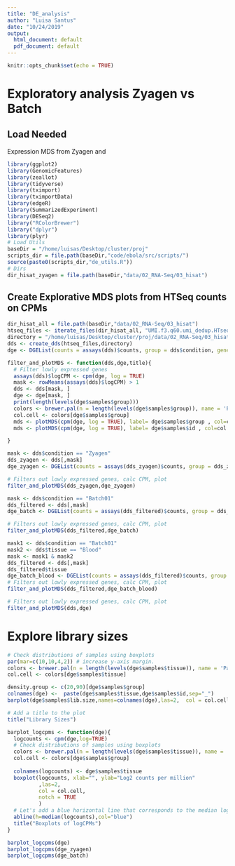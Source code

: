 ```yaml
---
title: "DE_analysis"
author: "Luisa Santus"
date: "10/24/2019"
output:
  html_document: default
  pdf_document: default
---
```


```r
knitr::opts_chunk$set(echo = TRUE)
```

# Exploratory analysis Zyagen vs Batch 

## Load Needed

Expression MDS from Zyagen and 
```r
library(ggplot2)
library(GenomicFeatures)
library(zeallot)
library(tidyverse)
library(tximport)
library(tximportData)
library(edgeR)
library(SummarizedExperiment)
library(DESeq2)
library("RColorBrewer")
library("dplyr")
library(plyr)
# Load Utils
baseDir = "/home/luisas/Desktop/cluster/proj"
scripts_dir = file.path(baseDir,"code/ebola/src/scripts/")
source(paste0(scripts_dir,"de_utils.R"))
# Dirs
dir_hisat_zyagen = file.path(baseDir,"data/02_RNA-Seq/03_hisat")
```

## Create Explorative MDS plots from HTSeq counts on CPMs

```r
dir_hisat_all = file.path(baseDir,"data/02_RNA-Seq/03_hisat")
htseq_files <- iterate_files(dir_hisat_all, "UMI.f3.q60.umi_dedup.HTseq.gene_counts.tab")
directory = "/home/luisas/Desktop/cluster/proj/data/02_RNA-Seq/03_hisat/"
dds <- create_dds(htseq_files,directory)
dge <- DGEList(counts = assays(dds)$counts, group = dds$condition, genes = rownames(dds), samples = colData(dds))
```


```r
filter_and_plotMDS <- function(dds,dge,title){
  # Filter lowly expressed genes
  assays(dds)$logCPM <- cpm(dge, log = TRUE)
  mask <- rowMeans(assays(dds)$logCPM) > 1
  dds <- dds[mask, ]
  dge <- dge[mask, ]
  print(length(levels(dge$samples$group)))
  colors <- brewer.pal(n = length(levels(dge$samples$group)), name = 'Paired')
  col.cell <- colors[dge$samples$group]
  mds <- plotMDS(cpm(dge, log = TRUE), label= dge$samples$group , col=col.cell,main="Zyagen samples on genes CPM")
  mds <- plotMDS(cpm(dge, log = TRUE), label= dge$samples$id , col=col.cell,main="Zyagen samples on genes CPM")

}
```

```r
mask <- dds$condition == "Zyagen"
dds_zyagen <- dds[,mask]
dge_zyagen <- DGEList(counts = assays(dds_zyagen)$counts, group = dds_zyagen$tissue, genes = rownames(dds_zyagen), samples = colData(dds_zyagen))

# Filters out lowly expressed genes, calc CPM, plot
filter_and_plotMDS(dds_zyagen,dge_zyagen)
```

```r
mask <- dds$condition == "Batch01"
dds_filtered <- dds[,mask]
dge_batch <- DGEList(counts = assays(dds_filtered)$counts, group = dds_filtered$tissue, genes = rownames(dds_filtered), samples = colData(dds_filtered))

# Filters out lowly expressed genes, calc CPM, plot
filter_and_plotMDS(dds_filtered,dge_batch)
```

```r
mask1 <- dds$condition == "Batch01" 
mask2 <- dds$tissue == "Blood"
mask <- mask1 & mask2 
dds_filtered <- dds[,mask]
dds_filtered$tissue
dge_batch_blood <- DGEList(counts = assays(dds_filtered)$counts, group = dds_filtered$dpo, genes = rownames(dds_filtered), samples = colData(dds_filtered))
# Filters out lowly expressed genes, calc CPM, plot
filter_and_plotMDS(dds_filtered,dge_batch_blood)
```
```r
# Filters out lowly expressed genes, calc CPM, plot
filter_and_plotMDS(dds,dge)
```


# Explore library sizes
```r
# Check distributions of samples using boxplots
par(mar=c(10,10,4,2)) # increase y-axis margin.
colors <- brewer.pal(n = length(levels(dge$samples$tissue)), name = 'Paired')
col.cell <- colors[dge$samples$tissue]

density.group <- c(20,90)[dge$samples$group]
colnames(dge) <-  paste(dge$samples$tissue,dge$samples$id,sep="_")
barplot(dge$samples$lib.size,names=colnames(dge),las=2,  col = col.cell, density=density.group)

# Add a title to the plot
title("Library Sizes")
```


```r

barplot_logcpms <- function(dge){
  logcounts <- cpm(dge,log=TRUE)
  # Check distributions of samples using boxplots
  colors <- brewer.pal(n = length(levels(dge$samples$tissue)), name = 'Paired')
  col.cell <- colors[dge$samples$group]
  
  colnames(logcounts) <- dge$samples$tissue
  boxplot(logcounts, xlab="", ylab="Log2 counts per million"
          ,las=2,
          col = col.cell,
          notch = TRUE
          )
  # Let's add a blue horizontal line that corresponds to the median logCPM
  abline(h=median(logcounts),col="blue")
  title("Boxplots of logCPMs")
}

```

```r
barplot_logcpms(dge)
barplot_logcpms(dge_zyagen)
barplot_logcpms(dge_batch)
```

